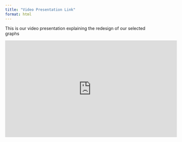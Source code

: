 ```yaml
---
title: "Video Presentation Link"
format: html
---
```


This is our video presentation explaining the redesign of our selected graphs

<iframe width="560" height="315" src="https://www.youtube.com/embed/vQaJScKLQ04?si=4NryENNEzn7xDqxR" title="YouTube video player" frameborder="0" allow="accelerometer; autoplay; clipboard-write; encrypted-media; gyroscope; picture-in-picture; web-share" referrerpolicy="strict-origin-when-cross-origin" allowfullscreen>

</iframe>
